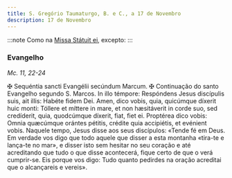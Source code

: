 ```yaml
---
title: S. Gregório Taumaturgo, B. e C., a 17 de Novembro
description: 17 de Novembro
---
```


:::note
Como na [Missa Státuit ei](/missal/comum/11confessorespontifices1), excepto:
:::

### Evangelho

_Mc. 11, 22-24_

<div class="grid grid-cols-2 gap-5">
  <span class="text-justify">
    <span class="text-red-500">&#10016;</span> Sequéntia sancti Evangélii
    secúndum Marcum.
  </span>
  <span class="text-justify">
    <span class="text-red-500">&#10016;</span> Continuação do santo Evangelho
    segundo S. Marcos.
  </span>
  <span class="text-justify">
    In illo témpore: Respóndens Jesus discípulis suis, ait illis: Habéte fidem
    Dei. Amen, dico vobis, quia, quicúmque díxerit huic monti: Tóllere et
    míttere in mare, et non hæsitáverit in corde suo, sed credíderit, quia,
    quodcúmque díxerit, fiat, fiet ei. Proptérea dico vobis: Omnia quæcúmque
    orántes pétitis, crédite quia accipiétis, et evénient vobis.
  </span>
  <span class="text-justify">
    Naquele tempo, Jesus disse aos seus discípulos: «Tende fé em Deus. Em
    verdade vos digo que todo aquele que disser a esta montanha «tira-te e
    lança-te no mar», e disser isto sem hesitar no seu coração e até acreditando
    que tudo o que disse acontecerá, fique certo de que o verá cumprir-se. Eis
    porque vos digo: Tudo quanto pedirdes na oração acreditai que o alcançareis
    e vereis».
  </span>
</div>

